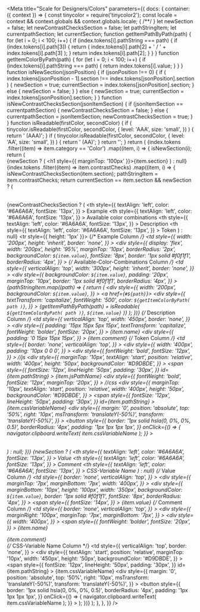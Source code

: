 

<Meta
  title="Scale for Designers/Colors"
  parameters={{
    docs: {
      container: ({ context }) => {
        const tinycolor = require('tinycolor2');
        const locale = context && context.globals && context.globals.locale;
        {
          /**/
        }
        let newSection = false;
        let newContrastChecksSection = false;
        let pathStringItem;
        let currentpathSection;
        let currentSection;
        function getItemPathByPath(path) {
          for (let i = 0; i < 100; i++) {
            if (index.tokens[i].pathString === path) {
              if (index.tokens[i].path[3]) {
                return (
                  index.tokens[i].path[2] + ' / ' + index.tokens[i].path[3]
                );
              }
              return index.tokens[i].path[2];
            }
          }
        }
        function getItemColorByPath(path) {
          for (let i = 0; i < 100; i++) {
            if (index.tokens[i].pathString === path) {
              return index.tokens[i].value;
            }
          }
        }
        function isNewSection(jsonPosition) {
          if (jsonPosition !== 0) {
            if (
              index.tokens[jsonPosition - 1].section !==
              index.tokens[jsonPosition].section
            ) {
              newSection = true;
              currentSection = index.tokens[jsonPosition].section;
            } else {
              newSection = false;
            }
          } else {
            newSection = true;
            currentSection = index.tokens[jsonPosition].section;
          }
        }
        function isNewContrastChecksSection(jsonItemSection) {
          if (jsonItemSection == currentpathSection) {
            newContrastChecksSection = false;
          } else {
            currentpathSection = jsonItemSection;
            newContrastChecksSection = true;
          }
        }
        function isReadable(firstColor, secondColor) {
          if (
            tinycolor.isReadable(firstColor, secondColor, {
              level: 'AAA',
              size: 'small',
            })
          ) {
            return ' (AAA)';
          }
          if (
            tinycolor.isReadable(firstColor, secondColor, {
              level: 'AA',
              size: 'small',
            })
          ) {
            return ' (AA)';
          }
          return '';
        }
        return (
          <DocsContainer context={context}>
            <table>
              {index.tokens
                .filter((item) => item.category == 'Color')
                .map((item, i) => {
                  isNewSection(i);
                  return (
                    <div>
                      {newSection ? (
                        <h1 style={{ marginTop: '100px' }}>{item.section}</h1>
                      ) : null}
                      {index.tokens
                        .filter((item) => item.contrastChecks)
                        .map((item, i) => {
                          isNewContrastChecksSection(item.section);
                          pathStringItem = item.contrastChecks;
                          return currentSection == item.section &&
                            newSection ? (
                            <table style={{}}>
                              {newContrastChecksSection ? (
                                <thead>
                                  <tr>
                                    <th
                                      style={{
                                        textAlign: 'left',
                                        color: '#6A6A6A',
                                        fontSize: '13px',
                                      }}
                                    >
                                      Example
                                    </th>
                                    <th
                                      style={{
                                        textAlign: 'left',
                                        color: '#6A6A6A',
                                        fontSize: '13px',
                                      }}
                                    >
                                      Available color combinations
                                    </th>
                                    <th
                                      style={{
                                        textAlign: 'left',
                                        color: '#6A6A6A',
                                        fontSize: '13px',
                                      }}
                                    >
                                      Description
                                    </th>
                                    <th
                                      style={{
                                        textAlign: 'left',
                                        color: '#6A6A6A',
                                        fontSize: '13px',
                                      }}
                                    >
                                      Token
                                    </th>
                                  </tr>
                                </thead>
                              ) : null}
                              <tbody>
                                <tr style={{ height: '1px' }}>
                                  {/* Example Column */}
                                  <td
                                    style={{
                                      width: '200px',
                                      height: 'inherit',
                                      border: 'none',
                                    }}
                                  >
                                    <div
                                      style={{
                                        display: 'flex',
                                        width: '200px',
                                        height: '95%',
                                        marginTop: '10px',
                                        borderRadius: '2px',
                                        backgroundColor: `${item.value}`,
                                        fontSize: '8px',
                                        border: '1px solid #f0f1f1',
                                        borderRadius: '4px',
                                      }}
                                    ></div>
                                  </td>
                                  {/* Available-Color-Combinations Column */}
                                  <td
                                    style={{
                                      verticalAlign: 'top',
                                      width: '300px',
                                      height: 'inherit',
                                      border: 'none',
                                    }}
                                  >
                                    <div
                                      style={{
                                        backgroundColor: `${item.value}`,
                                        padding: '20px',
                                        marginTop: '10px',
                                        border: '1px solid #f0f1f1',
                                        borderRadius: '4px',
                                      }}
                                    >
                                      {pathStringItem.map((path) => {
                                        return (
                                          <div
                                            style={{
                                              width: '200px',
                                              backgroundColor: `${item.value}`,
                                            }}
                                          >
                                            <a href={`#${path}`}>
                                              <div
                                                style={{
                                                  textTransform: 'capitalize',
                                                  fontWeight: '500',
                                                  color: `${getItemColorByPath(
                                                    path
                                                  )}`,
                                                }}
                                              >
                                                {getItemPathByPath(path) +
                                                  isReadable(
                                                    `${getItemColorByPath(
                                                      path
                                                    )}`,
                                                    `${item.value}`
                                                  )}
                                              </div>
                                            </a>
                                          </div>
                                        );
                                      })}
                                    </div>
                                  </td>
                                  {/* Description Column */}
                                  <td
                                    style={{
                                      verticalAlign: 'top',
                                      width: '450px',
                                      border: 'none',
                                    }}
                                  >
                                    <div
                                      style={{
                                        padding: '15px 15px 5px 15px',
                                        textTransform: 'capitalize',
                                        fontWeight: 'bolder',
                                        fontSize: '20px',
                                      }}
                                    >
                                      {item.name}
                                    </div>
                                    <div
                                      style={{
                                        padding: '0 15px 15px 15px',
                                      }}
                                    >
                                      {item.comment}
                                    </div>
                                  </td>
                                  {/* Token Column */}
                                  <td
                                    style={{
                                      border: 'none',
                                      verticalAlign: 'top',
                                    }}
                                  >
                                    <div
                                      style={{
                                        width: '400px',
                                        padding: '10px 0 0 0',
                                      }}
                                    >
                                      <div
                                        style={{
                                          fontWeight: 'bold',
                                          fontSize: '12px',
                                        }}
                                      >
                                        //js
                                      </div>
                                      <div
                                        style={{
                                          marginTop: '10px',
                                          textAlign: 'start',
                                          position: 'relative',
                                          width: '400px',
                                          height: '50px',
                                          backgroundColor: '#D9DBDE',
                                        }}
                                      >
                                        <span
                                          style={{
                                            fontSize: '12px',
                                            lineHeight: '50px',
                                            padding: '30px',
                                          }}
                                          id={item.pathString}
                                        >
                                          {item.jsPathName}
                                        </span>
                                      </div>
                                      <div
                                        style={{
                                          fontWeight: 'bold',
                                          fontSize: '12px',
                                          marginTop: '20px',
                                        }}
                                      >
                                        //css
                                      </div>
                                      <div
                                        style={{
                                          marginTop: '10px',
                                          textAlign: 'start',
                                          position: 'relative',
                                          width: '400px',
                                          height: '50px',
                                          backgroundColor: '#D9DBDE',
                                        }}
                                      >
                                        <span
                                          style={{
                                            fontSize: '12px',
                                            lineHeight: '50px',
                                            padding: '30px',
                                          }}
                                          id={item.pathString}
                                        >
                                          {item.cssVariableName}
                                        </span>
                                        <div
                                          style={{
                                            margin: '0',
                                            position: 'absolute',
                                            top: '50%',
                                            right: '10px',
                                            msTransform: 'translateY(-50%)',
                                            transform: 'translateY(-50%)',
                                          }}
                                        >
                                          <button
                                            style={{
                                              border:
                                                '1px solid hsla(0, 0%, 0%, 0.5)',
                                              borderRadius: '4px',
                                              padding: '1px 1px 1px 1px',
                                            }}
                                            onClick={() => {
                                              navigator.clipboard.writeText(
                                                item.cssVariableName
                                              );
                                            }}
                                          >
                                            <scale-icon-action-copy-paste accessibility-title="copy-paste" />
                                          </button>
                                        </div>
                                      </div>
                                    </div>
                                  </td>
                                </tr>
                              </tbody>
                            </table>
                          ) : null;
                        })}
                      {newSection ? (
                        <thead>
                          <tr>
                            <th
                              style={{
                                textAlign: 'left',
                                color: '#6A6A6A',
                                fontSize: '13px',
                              }}
                            >
                              Value
                            </th>
                            <th
                              style={{
                                textAlign: 'left',
                                color: '#6A6A6A',
                                fontSize: '13px',
                              }}
                            >
                              Comment
                            </th>
                            <th
                              style={{
                                textAlign: 'left',
                                color: '#6A6A6A',
                                fontSize: '13px',
                              }}
                            >
                              CSS-Variable Name
                            </th>
                          </tr>
                        </thead>
                      ) : null}
                      <tbody>
                        <tr>
                          {/* Value Column */}
                          <td
                            style={{
                              border: 'none',
                              verticalAlign: 'top',
                            }}
                          >
                            <div
                              style={{
                                marginTop: '7px',
                                marginBottom: '7px',
                                width: '400px',
                              }}
                            >
                              <div
                                style={{
                                  marginBottom: '10px',
                                  height: '100px',
                                  width: '350px',
                                  backgroundColor: `${item.value}`,
                                  border: '1px solid #f0f1f1',
                                  fontSize: '8px',
                                  borderRadius: '4px',
                                }}
                              ></div>
                              <span
                                style={{
                                  fontSize: '14px',
                                }}
                              >
                                {item.value}
                              </span>
                            </div>
                          </td>
                          {/* Comment Column */}
                          <td
                            style={{
                              border: 'none',
                              verticalAlign: 'top',
                            }}
                          >
                            <div
                              style={{
                                marginRight: '100px',
                                marginTop: '7px',
                                marginBottom: '7px',
                              }}
                            >
                              <div
                                style={{
                                  width: '400px',
                                }}
                              >
                                <span
                                  style={{
                                    fontWeight: 'bolder',
                                    fontSize: '20px',
                                  }}
                                >
                                  {item.name}
                                </span>
                              </div>
                              <div>
                                <span>{item.comment}</span>
                              </div>
                            </div>
                          </td>
                          {/* CSS-Variable Name Column */}
                          <td
                            style={{
                              verticalAlign: 'top',
                              border: 'none',
                            }}
                          >
                            <div
                              style={{
                                textAlign: 'start',
                                position: 'relative',
                                marginTop: '10px',
                                width: '450px',
                                height: '50px',
                                backgroundColor: '#D9DBDE',
                              }}
                            >
                              <span
                                style={{
                                  fontSize: '12px',
                                  lineHeight: '50px',
                                  padding: '30px',
                                }}
                                id={item.pathString}
                              >
                                {item.cssVariableName}
                              </span>
                              <div
                                style={{
                                  margin: '0',
                                  position: 'absolute',
                                  top: '50%',
                                  right: '10px',
                                  msTransform: 'translateY(-50%)',
                                  transform: 'translateY(-50%)',
                                }}
                              >
                                <button
                                  style={{
                                    border: '1px solid hsla(0, 0%, 0%, 0.5)',
                                    borderRadius: '4px',
                                    padding: '1px 1px 1px 1px',
                                  }}
                                  onClick={() => {
                                    navigator.clipboard.writeText(
                                      item.cssVariableName
                                    );
                                  }}
                                >
                                  <scale-icon-action-copy-paste accessibility-title="copy-paste" />
                                </button>
                              </div>
                            </div>
                          </td>
                        </tr>
                      </tbody>
                    </div>
                  );
                })}
            </table>
          </DocsContainer>
        );
      },
    },
  }}
/>
